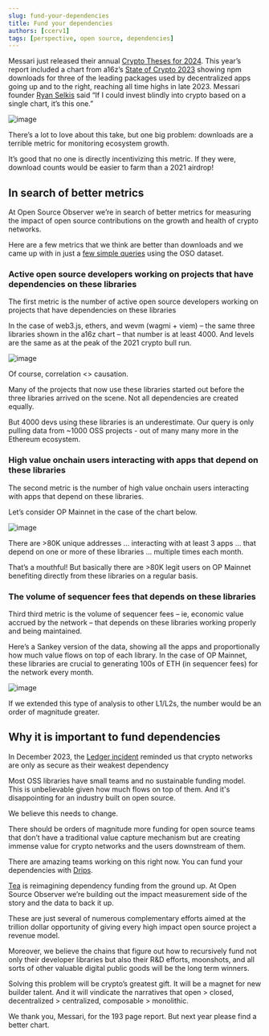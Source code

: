 ```yaml
---
slug: fund-your-dependencies
title: Fund your dependencies
authors: [ccerv1]
tags: [perspective, open source, dependencies]
---
```


Messari just released their annual [Crypto Theses for 2024](https://messari.io/crypto-theses-for-2024). This year’s report included a chart from a16z’s [State of Crypto 2023](https://a16zcrypto.com/posts/article/spotlight-on-crypto-policy/) showing npm downloads for three of the leading packages used by decentralized apps going up and to the right, reaching all time highs in late 2023. Messari founder [Ryan Selkis](https://twitter.com/twobitidiot) said “If I could invest blindly into crypto based on a single chart, it’s this one.” 

![image](./a16z.png)

There’s a lot to love about this take, but one big problem: downloads are a terrible metric for monitoring ecosystem growth.

<!-- truncate -->

It’s good that no one is directly incentivizing this metric. If they were, download counts would be easier to farm than a 2021 airdrop!


## In search of better metrics

At Open Source Observer we’re in search of better metrics for measuring the impact of open source contributions on the growth and health of crypto networks.

Here are a few metrics that we think are better than downloads and we came up with in just a [few simple queries](https://github.com/opensource-observer/insights/blob/main/analysis/dependencies/2023-12-21_EthereumDependencies.ipynb) using the OSO dataset.


### Active open source developers working on projects that have dependencies on these libraries

The first metric is the number of active open source developers working on projects that have dependencies on these libraries

In the case of web3.js, ethers, and wevm (wagmi + viem) – the same three libraries shown in the a16z chart – that number is at least 4000. And levels are the same as at the peak of the 2021 crypto bull run.

![image](./mads.png)

Of course, correlation &lt;> causation.

Many of the projects that now use these libraries started out before the three libraries arrived on the scene. Not all dependencies are created equally.

But 4000 devs using these libraries is an underestimate. Our query is only pulling data from ~1000 OSS projects - out of many many more in the Ethereum ecosystem.


### High value onchain users interacting with apps that depend on these libraries

The second metric is the number of high value onchain users interacting with apps that depend on these libraries.

Let’s consider OP Mainnet in the case of the chart below.

![image](./maus.png)

There are >80K unique addresses … interacting with at least 3 apps … that depend on one or more of these libraries … multiple times each month.

That’s a mouthful! But basically there are >80K legit users on OP Mainnet benefiting directly from these libraries on a regular basis.


### The volume of sequencer fees that depends on these libraries

Third third metric is the volume of sequencer fees – ie, economic value accrued by the network – that depends on these libraries working properly and being maintained.

Here’s a Sankey version of the data, showing all the apps and proportionally how much value flows on top of each library. In the case of OP Mainnet, these libraries are crucial to generating 100s of ETH (in sequencer fees) for the network every month. 

![image](./sankey.png)

If we extended this type of analysis to other L1/L2s, the number would be an order of magnitude greater.


## Why it is important to fund dependencies

In December 2023, the [Ledger incident](https://www.ledger.com/blog/a-letter-from-ledger-chairman-ceo-pascal-gauthier-regarding-ledger-connect-kit-exploit) reminded us that crypto networks are only as secure as their weakest dependency

Most OSS libraries have small teams and no sustainable funding model. This is unbelievable given how much flows on top of them. And it's disappointing for an industry built on open source.

We believe this needs to change.

There should be orders of magnitude more funding for open source teams that don’t have a traditional value capture mechanism but are creating immense value for crypto networks and the users downstream of them.

There are amazing teams working on this right now. You can fund your dependencies with [Drips](https://www.drips.network/). 

[Tea](https://tea.xyz/) is reimagining dependency funding from the ground up. At Open Source Observer we’re building out the impact measurement side of the story and the data to back it up.

These are just several of numerous complementary efforts aimed at the trillion dollar opportunity of giving every high impact open source project a revenue model.

Moreover, we believe the chains that figure out how to recursively fund not only their developer libraries but also their R&D efforts, moonshots, and all sorts of other valuable digital public goods will be the long term winners.

Solving this problem will be crypto’s greatest gift. It will be a magnet for new builder talent. And it will vindicate the narratives that open > closed, decentralized > centralized, composable > monolithic.

We thank you, Messari, for the 193 page report. But next year please find a better chart.
